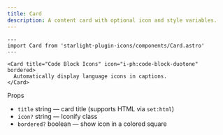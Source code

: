 ```yaml
---
title: Card
description: A content card with optional icon and style variables.
---
```


```astro title="Usage"
---
import Card from 'starlight-plugin-icons/components/Card.astro'
---

<Card title="Code Block Icons" icon="i-ph:code-block-duotone" bordered>
  Automatically display language icons in captions.
</Card>
```

Props

- `title` string — card title (supports HTML via `set:html`)
- `icon?` string — Iconify class
- `bordered?` boolean — show icon in a colored square

